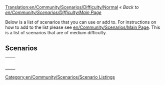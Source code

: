 [[Translation:en/Community/Scenarios/Difficulty/Normal]]
''« Back to [[en/Community/Scenarios/Difficulty/Main Page]]''

[[Category:en/Community/Scenarios/Scenario Listings]]

Below is a list of scenarios that you can use or add to. For instructions on how to add to the list please see [[en/Community/Scenarios/Main Page]]. This is a list of scenarios that are of medium difficulty.

==Scenarios==

{|
|-
|style="border:none;background:white"|
{{en/Islands}}

|style="border:none;background:white"|
{{en/Echo}}

|-
|style="border:none;background:white"|
{{en/Water and Mountains}}

|style="border:none;background:white"|
{{en/Snowy Highlands}}

|-
|style="border:none;background:white"|
{{en/The Isles}}

|style="border:none;background:white"|
{{en/Tropical River}}

|-
|style="border:none;background:white"|
{{en/Iceland}}

|style="border:none;background:white"|
{{en/Land of Floods}}

|-
|style="border:none;background:white"|
{{en/Chatham Islands}}

|style="border:none;background:white"|
{{en/Denmark}}

|-
|style="border:none;background:white"|
{{en/Europe}}

|style="border:none;background:white"|
{{en/Alexander to Karthoum}}


|}